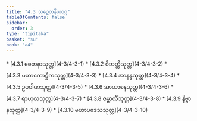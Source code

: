 ```yaml
---
title: "4.3 သဉ္စေတနိယဝဂ္ဂ"
tableOfContents: false
sidebar:
  order: 3
type: "tipitaka"
basket: "su"
book: "a4"
---
```



<DynamicBreadcrumb />



<TableOfContents book="a4" section="4.3">
* [4.3.1 စေတနာသုတ္တ](4-3/4-3-1)
* [4.3.2 ဝိဘတ္တိသုတ္တ](4-3/4-3-2)
* [4.3.3 မဟာကောဋ္ဌိကသုတ္တ](4-3/4-3-3)
* [4.3.4 အာနန္ဒသုတ္တ](4-3/4-3-4)
* [4.3.5 ဥပဝါဏသုတ္တ](4-3/4-3-5)
* [4.3.6 အာယာစနသုတ္တ](4-3/4-3-6)
* [4.3.7 ရာဟုလသုတ္တ](4-3/4-3-7)
* [4.3.8 ဇမ္ဗာလီသုတ္တ](4-3/4-3-8)
* [4.3.9 နိဗ္ဗာနသုတ္တ](4-3/4-3-9)
* [4.3.10 မဟာပဒေသသုတ္တ](4-3/4-3-10)
</TableOfContents>
